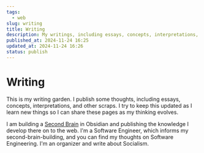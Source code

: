 ```yaml
---
tags:
  - web
slug: writing
title: Writing
description: My writings, including essays, concepts, interpretations, and other scraps.
published_at: 2024-11-24 16:25
updated_at: 2024-11-24 16:26
status: publish
---
```

# Writing

This is my writing garden. I publish some thoughts, including essays, concepts, interpretations, and other scraps. I try to keep this updated as I learn new things so I can share these pages as my thinking evolves.

I am building a [Second Brain](/writing/second-brain) in Obsidian and publishing the knowledge I develop there on to the web. I'm a Software Engineer, which informs my second-brain-building, and you can find my thoughts on Software Engineering. I'm an organizer and write about Socialism.

<RecentEssays />
